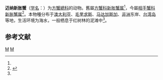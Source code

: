 {{Speciesbox
| taxon = Neosarmatium meinerti
| image = (Neosarmatium meinerti) - NHM London.jpg
| binomial_authority = (de Man, 1887)<ref name='id12021'>{{cite web| url =http://www.bioinfo.cn/db05/BjdwSpecies.php?action=view&id=12021| title =迈纳新胀蟹| work =《中国动物物种编目数据库》| publisher =中国科学院微生物研究所| author =中国科学院动物研究所| accessdate =2009-04-28| language =zh-hans| deadurl =yes| archiveurl =https://web.archive.org/web/20131203122335/http://www.bioinfo.cn/db05/BjdwSpecies.php?action=view| archivedate =2013-12-03}}</ref>
}}
'''迈纳新胀蟹'''（[[学名|学名]]：{{lang|la|''Neosarmatium meinerti''}}）为[[方蟹總科|方蟹總科]]的动物。舊屬[[方蟹科|方蟹科]][[新胀蟹属|新胀蟹属]]<ref name='id12021'/>，今屬[[相手蟹科|相手蟹科]][[新胀蟹属|新胀蟹属]]<ref name=WoRMS_207563>{{cite WoRMS |last=Davie |first=Peter |year=2012 |title=''Neosarmatium meinerti'' (de Man, 1887) |id=207563 }}</ref>。本物種分布于[[澳大利亚|澳大利亚]]、[[毛里求斯|毛里求斯]]、[[马达加斯加|马达加斯加]]、[[非洲|非洲]]东岸、[[台湾岛|台湾岛]]等地，生活环境为海水，一般栖息于红树林的泥滩中<ref name='id12021'/>。

== 参考文献 ==
{{reflist}}
{{螃蟹小作品}}
{{taxonbar}}
[[Category:_1887年描述的动物|M]]
[[Category:新胀蟹属|M]]